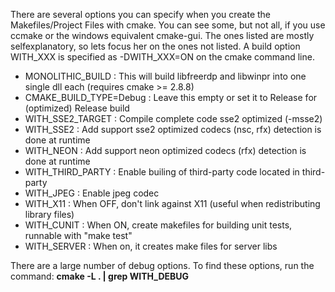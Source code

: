 There are several options you can specify when you create the Makefiles/Project Files with cmake. You can see some, but not all, if you use ccmake or the windows equivalent cmake-gui. The ones listed are mostly selfexplanatory, so lets focus her on the ones not listed. A build option WITH_XXX is specified as -DWITH_XXX=ON on the cmake command line.

* MONOLITHIC_BUILD : This will build libfreerdp and libwinpr into one single dll each (requires cmake >= 2.8.8)
* CMAKE_BUILD_TYPE=Debug : Leave this empty or set it to Release for (optimized) Release build
* WITH_SSE2_TARGET : Compile complete code sse2 optimized (-msse2)
* WITH_SSE2 : Add support sse2 optimized codecs (nsc, rfx) detection is done at runtime
* WITH_NEON : Add support neon optimized codecs (rfx) detection is done at runtime
* WITH_THIRD_PARTY : Enable builing of third-party code located in third-party
* WITH_JPEG : Enable jpeg codec
* WITH_X11 : When OFF, don't link against X11 (useful when redistributing library files)
* WITH_CUNIT : When ON, create makefiles for building unit tests, runnable with "make test"
* WITH_SERVER : When on, it creates make files for server libs

There are a large number of debug options.  To find these options, run the command:
'''cmake -L . | grep WITH_DEBUG'''